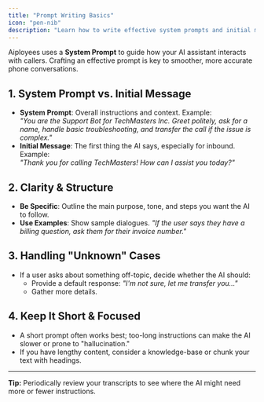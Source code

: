 ```yaml
---
title: "Prompt Writing Basics"
icon: "pen-nib"
description: "Learn how to write effective system prompts and initial messages for your AI assistants"
---
```


Aiployees uses a **System Prompt** to guide how your AI assistant interacts with callers. Crafting an effective prompt is key to smoother, more accurate phone conversations.

## 1. System Prompt vs. Initial Message

- **System Prompt**: Overall instructions and context. Example:\
  _"You are the Support Bot for TechMasters Inc. Greet politely, ask for a name, handle basic troubleshooting, and transfer the call if the issue is complex."_
- **Initial Message**: The first thing the AI says, especially for inbound. Example:\
  _"Thank you for calling TechMasters\! How can I assist you today?"_

## 2. Clarity & Structure

- **Be Specific**: Outline the main purpose, tone, and steps you want the AI to follow.
- **Use Examples**: Show sample dialogues. _"If the user says they have a billing question, ask them for their invoice number."_

## 3. Handling "Unknown" Cases

- If a user asks about something off-topic, decide whether the AI should:
  - Provide a default response: _"I'm not sure, let me transfer you…"_
  - Gather more details.

## 4. Keep It Short & Focused

- A short prompt often works best; too-long instructions can make the AI slower or prone to "hallucination."
- If you have lengthy content, consider a knowledge-base or chunk your text with headings.

---

**Tip:** Periodically review your transcripts to see where the AI might need more or fewer instructions.